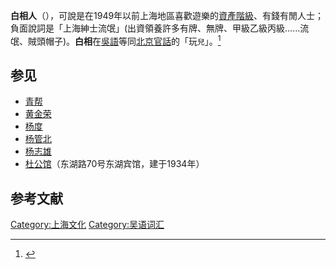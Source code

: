 '''白相人'''（{{Sha|p1=bhekxiannhin|ipa=[bə̏ʔɕiã̀ȵi᷅n]|ref=1}}），可說是在1949年以前上海地區喜歡遊樂的[[資產階級|資產階級]]、有錢有閒人士；負面說詞是「上海紳士流氓」(出資領養許多有牌、無牌、甲級乙級丙級……流氓、賊頭帽子)。'''白相'''在[[吳語|吳語]]等同[[北京官話|北京官話]]的「玩<small>兒</small>」。<ref>{{cite journal|title=身为“90后”，为什么要用方言写作？|last=孙若茜（採訪）|last2=[[王占黑|王占黑]]（自述）|journal=《[[三联生活周刊|三联生活周刊]]》|volume=1118|issue=51|date=2020年12月21日|url=https://www.yeeyi.com/news/index.php?app=home&act=article&aid=839190
|archiveurl=https://web.archive.org/web/20210630084605/https://www.yeeyi.com/news/index.php?app=home&act=article&aid=839190|archivedate=2021-06-30}}</ref>

==参见==
*[[青帮|青帮]]
*[[黄金荣|黄金荣]]
*[[杨度|杨度]]
*[[杨管北|杨管北]]
*[[杨志雄|杨志雄]]
*[[杜公馆|杜公馆]]（东湖路70号东湖宾馆，建于1934年） 

==参考文献==
{{Reflist}}

[[Category:上海文化|Category:上海文化]]
[[Category:吴语词汇|Category:吴语词汇]]